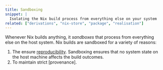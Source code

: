 ```yaml
---
title: Sandboxing
snippet: |
  Isolating the Nix build process from everything else on your system
related: ["derivations", "nix-store", "package", "realisation"]
---
```


Whenever Nix builds anything, it *sandboxes* that process from everything else on the host system.
Nix builds are sandboxed for a variety of reasons:

1. The ensure [reproducibility].
  Sandboxing ensures that no system state on the host machine affects the build outcomes.
1. To maintain strict [provenance].

[reproducibility]: /concepts/reproducibility

